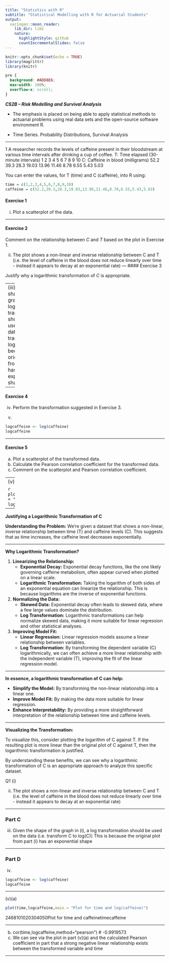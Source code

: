 ```yaml
---
title: "Statistics with R"
subtitle: "Statistical Modelling with R for Actuarial Students"
output:
  xaringan::moon_reader:
    lib_dir: libs
    nature:
      highlightStyle: github
      countIncrementalSlides: false
---
```


```r
knitr::opts_chunk$set(echo = TRUE)
library(magrittr)
library(knitr)


```

```css
pre {
  background: #ADD8E6;
  max-width: 100%;
  overflow-x: scroll;
}
```

***CS2B – Risk Modelling and Survival Analysis ***


* The emphasis is placed on being able to apply statistical methods to actuarial problems using real data sets and the open-source software environment R. 

* Time Series. Probability Distributions, Survival Analysis

---

1 A researcher records the levels of caffeine present in their bloodstream at various time 
intervals after drinking a cup of coffee. 
T: Time elapsed 
(30-minute 
intervals) 
1 2 3 4 5 6 7 8 9 10 
C: Caffeine in 
blood 
(milligrams) 
52.2 39.3 28.3 19.03 13.96 11.46 8.78 6.55 5.43 5.03 
 
You can enter the values, for T (time) and C (caffeine), into R using: 

```r
time = c(1,2,3,4,5,6,7,8,9,10) 
caffeine = c(52.2,39.3,28.3,19.03,13.96,11.46,8.78,6.55,5.43,5.03)
```


#### Exercise  1

(i) Plot a scatterplot of the data. 


---

#### Exercise  2

Comment on the relationship between $C$ and $T$ based on the plot in Exercise  1.  

(ii)
The plot shows a non-linear and inverse relationship between C and T (i.e. the level of 
caffeine in the blood does not reduce linearly over time - instead it appears to decay at an 
exponential rate) 
---
#### Exercise  3

Justify why a logarithmic transformation of $C$ is appropriate. 




---
(iii)
Given the shape of the graph in (i), a log transformation should be used on the data (i.e. 
transform C to log(C)) 
This is because the original plot from part (i) has an exponential shape 

---

#### Exercise  4

(iv) Perform the transformation suggested in Exercise  3.  

(iv) 

```r
logcaffeine <- log(caffeine) 
logcaffeine
```


---

#### Exercise  5

(a) Plot a scatterplot of the transformed data. 
(b) Calculate the Pearson correlation coefficient for the transformed data. 
(c) Comment on the scatterplot and Pearson correlation coefficient. 

---
(v)(a)
> 

```r
plot(time,logcaffeine,main = "Plot for time and log(caffeine)")
```


---

**Justifying a Logarithmic Transformation of C**

**Understanding the Problem:**
We're given a dataset that shows a non-linear, inverse relationship between time (T) and caffeine levels (C). This suggests that as time increases, the caffeine level decreases exponentially.

---

**Why Logarithmic Transformation?**

1. **Linearizing the Relationship:**
   * **Exponential Decay:** Exponential decay functions, like the one likely governing caffeine metabolism, often appear curved when plotted on a linear scale.
   * **Logarithmic Transformation:** Taking the logarithm of both sides of an exponential equation can linearize the relationship. This is because logarithms are the inverse of exponential functions.

2. **Normalizing the Data:**
   * **Skewed Data:** Exponential decay often leads to skewed data, where a few large values dominate the distribution.
   * **Log Transformation:** Logarithmic transformations can help normalize skewed data, making it more suitable for linear regression and other statistical analyses.

3. **Improving Model Fit:**
   * **Linear Regression:** Linear regression models assume a linear relationship between variables.
   * **Log Transformation:** By transforming the dependent variable (C) logarithmically, we can often achieve a more linear relationship with the independent variable (T), improving the fit of the linear regression model.

---

**In essence, a logarithmic transformation of C can help:**

* **Simplify the Model:** By transforming the non-linear relationship into a linear one.
* **Improve Model Fit:** By making the data more suitable for linear regression.
* **Enhance Interpretability:** By providing a more straightforward interpretation of the relationship between time and caffeine levels.

---

**Visualizing the Transformation:**

To visualize this, consider plotting the logarithm of C against T. If the resulting plot is more linear than the original plot of C against T, then the logarithmic transformation is justified. 

By understanding these benefits, we can see why a logarithmic transformation of C is an appropriate approach to analyze this specific dataset.



Q1
(i)

(ii)
The plot shows a non-linear and inverse relationship between C and T (i.e. the level of caffeine in the blood does not reduce linearly over time - instead it appears to decay at an exponential rate) 


---

### Part C
(iii)
Given the shape of the graph in (i), a log transformation should be used on the data (i.e. transform C to log(C)) 
This is because the original plot from part (i) has an exponential shape 

---

### Part D

(iv) 

```r
logcaffeine <- log(caffeine) 
logcaffeine
```

---

(v)(a)

```r
plot(time,logcaffeine,main = "Plot for time and log(caffeine)") 
```

2468101020304050Plot for time and caffeinetimecaffeine

---

(b)
cor(time,logcaffeine,method="pearson") 
# -0.9919573 
(c)
We can see via the plot in part (v)(a) and the calculated Pearson coefficient in part that a strong negative linear relationship exists between the transformed variable and time 

---
